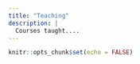 ```yaml
---
title: "Teaching"
description: |
  Courses taught....
---
```


```r
knitr::opts_chunk$set(echo = FALSE)
```
